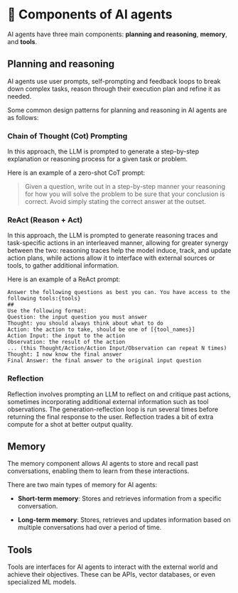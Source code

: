 # 📘 Components of AI agents

AI agents have three main components: **planning and reasoning**, **memory**, and **tools**.


## Planning and reasoning

AI agents use user prompts, self-prompting and feedback loops to break down complex tasks, reason through their execution plan and refine it as needed.

Some common design patterns for planning and reasoning in AI agents are as follows:

### Chain of Thought (Cot) Prompting

In this approach, the LLM is prompted to generate a step-by-step explanation or reasoning process for a given task or problem.

Here is an example of a zero-shot CoT prompt:

> Given a question, write out in a step-by-step manner your reasoning for how you will solve the problem to be sure that your conclusion is correct. Avoid simply stating the correct answer at the outset.

### ReAct (Reason + Act)

In this approach, the LLM is prompted to generate reasoning traces and task-specific actions in an interleaved manner, allowing for greater synergy between the two: reasoning traces help the model induce, track, and update action plans, while actions allow it to interface with external sources or tools, to gather additional information.

Here is an example of a ReAct prompt:

```
Answer the following questions as best you can. You have access to the following tools:{tools}
##
Use the following format:
Question: the input question you must answer
Thought: you should always think about what to do
Action: the action to take, should be one of [{tool_names}]
Action Input: the input to the action
Observation: the result of the action
... (this Thought/Action/Action Input/Observation can repeat N times)
Thought: I now know the final answer
Final Answer: the final answer to the original input question
```

### Reflection

Reflection involves prompting an LLM to reflect on and critique past actions, sometimes incorporating additional external information such as tool observations. The generation-reflection loop is run several times before returning the final response to the user. Reflection trades a bit of extra compute for a shot at better output quality.

## Memory

The memory component allows AI agents to store and recall past conversations, enabling them to learn from these interactions.

There are two main types of memory for AI agents:

* **Short-term memory**: Stores and retrieves information from a specific conversation.

* **Long-term memory**: Stores, retrieves and updates information based on multiple conversations had over a period of time.

## Tools

Tools are interfaces for AI agents to interact with the external world and achieve their objectives. These can be APIs, vector databases, or even specialized ML models.